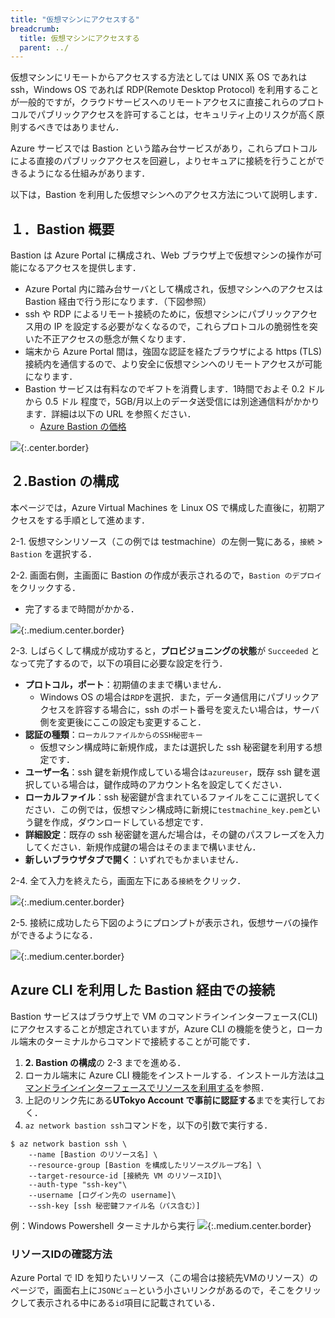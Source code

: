 ```yaml
---
title: "仮想マシンにアクセスする"
breadcrumb:
  title: 仮想マシンにアクセスする
  parent: ../
---
```



仮想マシンにリモートからアクセスする方法としては UNIX 系 OS であれは ssh，Windows OS であれば RDP(Remote Desktop Protocol) を利用することが一般的ですが，クラウドサービスへのリモートアクセスに直接これらのプロトコルでパブリックアクセスを許可することは，セキュリティ上のリスクが高く原則するべきではありません．

Azure サービスでは Bastion という踏み台サービスがあり，これらプロトコルによる直接のパブリックアクセスを回避し，よりセキュアに接続を行うことができるようになる仕組みがあります．

以下は，Bastion を利用した仮想マシンへのアクセス方法について説明します．

## １．Bastion 概要

Bastion は Azure Portal に構成され、Web ブラウザ上で仮想マシンの操作が可能になるアクセスを提供します．
- Azure Portal 内に踏み台サーバとして構成され，仮想マシンへのアクセスは Bastion 経由で行う形になります．（下図参照）
- ssh や RDP によるリモート接続のために，仮想マシンにパブリックアクセス用の IP を設定する必要がなくなるので，これらプロトコルの脆弱性を突いた不正アクセスの懸念が無くなります．
- 端末から Azure Portal 間は，強固な認証を経たブラウザによる https (TLS) 接続内を通信するので、より安全に仮想マシンへのリモートアクセスが可能になります．
- Bastion サービスは有料なのでギフトを消費します．1時間でおよそ 0.2 ドルから 0.5 ドル 程度で，5GB/月以上のデータ送受信には別途通信料がかかります．詳細は以下の URL を参照ください．
  - [Azure Bastion の価格](https://azure.microsoft.com/ja-jp/pricing/details/azure-bastion/)

![](img/01_bastion1.png){:.center.border}

## ２.Bastion の構成

本ページでは，Azure Virtual Machines を Linux OS で構成した直後に，初期アクセスをする手順として進めます．
 
2-1. 仮想マシンリソース（この例では testmachine）の左側一覧にある，`接続` > `Bastion` を選択する．

2-2. 画面右側，主画面に Bastion の作成が表示されるので，`Bastion のデプロイ` をクリックする．
  - 完了するまで時間がかかる．

![](img/02_bastion2.png){:.medium.center.border}

2-3. しばらくして構成が成功すると，**プロビジョニングの状態**が `Succeeded` となって完了するので，以下の項目に必要な設定を行う．
  - **プロトコル，ポート**：初期値のままで構いません．
    - Windows OS の場合は`RDP`を選択．また，データ通信用にパブリックアクセスを許容する場合に，ssh のポート番号を変えたい場合は，サーバ側を変更後にここの設定も変更すること．
  - **認証の種類**：`ローカルファイルからのSSH秘密キー`
    - 仮想マシン構成時に新規作成，または選択した ssh 秘密鍵を利用する想定です．
  - **ユーザー名**：ssh 鍵を新規作成している場合は`azureuser`，既存 ssh 鍵を選択している場合は，鍵作成時のアカウント名を設定してください．
  - **ローカルファイル**：ssh 秘密鍵が含まれているファイルをここに選択してください．この例では，仮想マシン構成時に新規に`testmachine_key.pem`という鍵を作成，ダウンロードしている想定です．
  - **詳細設定**：既存の ssh 秘密鍵を選んだ場合は，その鍵のパスフレーズを入力してください．新規作成鍵の場合はそのままで構いません．
  - **新しいブラウザタブで開く**：いずれでもかまいません．

2-4. 全て入力を終えたら，画面左下にある`接続`をクリック．

![](img/03_bastion3.png){:.medium.center.border}

2-5. 接続に成功したら下図のようにプロンプトが表示され，仮想サーバの操作ができるようになる．

![](img/04_bastion4.png){:.medium.center.border}

## Azure CLI を利用した Bastion 経由での接続

Bastion サービスはブラウザ上で VM のコマンドラインインターフェース(CLI)にアクセスすることが想定されていますが，Azure CLI の機能を使うと，ローカル端末のターミナルからコマンドで接続することが可能です．

1. **2. Bastion の構成**の 2-3 までを進める．
2. ローカル端末に Azure CLI 機能をインストールする．インストール方法は[コマンドラインインターフェースでリソースを利用する](/research_computing/utokyo_azure/virtualmachine/azcli)を参照．
3. 上記のリンク先にある**UTokyo Account で事前に認証する**までを実行しておく．
3. `az network bastion ssh`コマンドを，以下の引数で実行する．
```
$ az network bastion ssh \
    --name [Bastion のリソース名] \
    --resource-group [Bastion を構成したリソースグループ名] \
    --target-resource-id [接続先 VM のリソースID]\
    --auth-type "ssh-key"\
    --username [ログイン先の username]\
    --ssh-key [ssh 秘密鍵ファイル名（パス含む）]
```

例：Windows Powershell ターミナルから実行
![](img/05_bastion5.png){:.medium.center.border}

### リソースIDの確認方法

Azure Portal で ID を知りたいリソース（この場合は接続先VMのリソース）のページで，画面右上に`JSONビュー`という小さいリンクがあるので，そこをクリックして表示される中にある`id`項目に記載されている．

